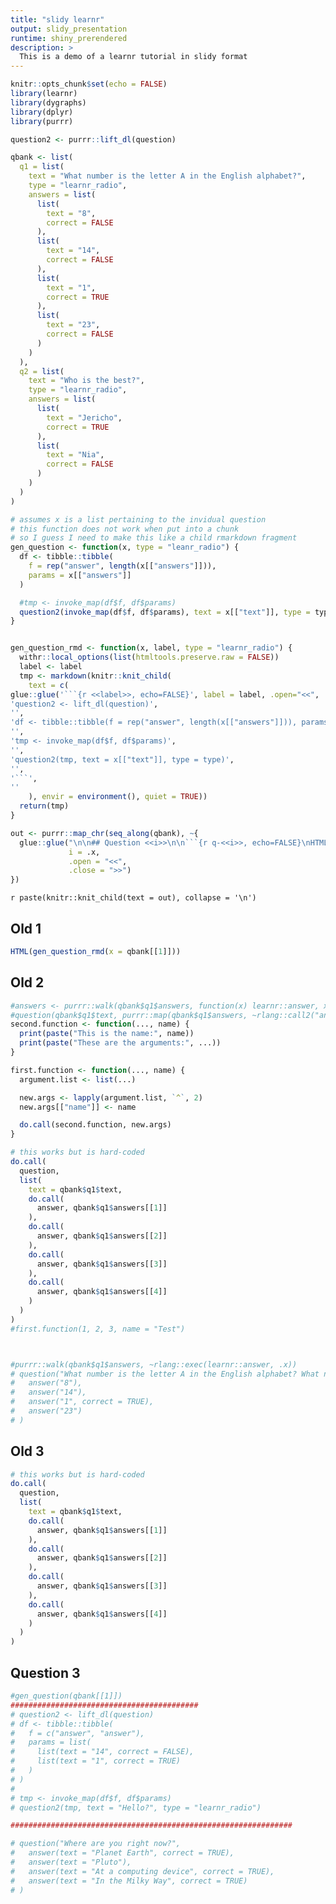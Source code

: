 ```yaml
---
title: "slidy learnr"
output: slidy_presentation
runtime: shiny_prerendered
description: >
  This is a demo of a learnr tutorial in slidy format
---
```


```r
knitr::opts_chunk$set(echo = FALSE)
library(learnr)
library(dygraphs)
library(dplyr)
library(purrr)

question2 <- purrr::lift_dl(question)

qbank <- list(
  q1 = list(
    text = "What number is the letter A in the English alphabet?",
    type = "learnr_radio",
    answers = list(
      list(
        text = "8",
        correct = FALSE
      ),
      list(
        text = "14",
        correct = FALSE
      ),
      list(
        text = "1",
        correct = TRUE
      ),
      list(
        text = "23",
        correct = FALSE
      )
    )
  ),
  q2 = list(
    text = "Who is the best?",
    type = "learnr_radio",
    answers = list(
      list(
        text = "Jericho",
        correct = TRUE
      ),
      list(
        text = "Nia",
        correct = FALSE
      )
    )
  )
)

# assumes x is a list pertaining to the invidual question
# this function does not work when put into a chunk
# so I guess I need to make this like a child rmarkdown fragment
gen_question <- function(x, type = "leanr_radio") {
  df <- tibble::tibble(
    f = rep("answer", length(x[["answers"]])),
    params = x[["answers"]]
  )

  #tmp <- invoke_map(df$f, df$params)
  question2(invoke_map(df$f, df$params), text = x[["text"]], type = type)
}


gen_question_rmd <- function(x, label, type = "learnr_radio") {
  withr::local_options(list(htmltools.preserve.raw = FALSE))
  label <- label
  tmp <- markdown(knitr::knit_child(
    text = c(
glue::glue('```{r <<label>>, echo=FALSE}', label = label, .open="<<", .close=">>"),
'question2 <- lift_dl(question)',
'',
'df <- tibble::tibble(f = rep("answer", length(x[["answers"]])), params = x[["answers"]])',
'',
'tmp <- invoke_map(df$f, df$params)',
'',
'question2(tmp, text = x[["text"]], type = type)',
'',
'```',
''
    ), envir = environment(), quiet = TRUE))
  return(tmp)
}
```

```r
out <- purrr::map_chr(seq_along(qbank), ~{
  glue::glue("\n\n## Question <<i>>\n\n```{r q-<<i>>, echo=FALSE}\nHTML(gen_question_rmd(qbank[[<<i>>]], label='qq<<i>>'))\n```\n\n",
             i = .x,
             .open = "<<",
             .close = ">>")
})
```

`r paste(knitr::knit_child(text = out), collapse = '\n')`

## Old 1

```r
HTML(gen_question_rmd(x = qbank[[1]]))
```

## Old 2

```r
#answers <- purrr::walk(qbank$q1$answers, function(x) learnr::answer, x)
#question(qbank$q1$text, purrr::map(qbank$q1$answers, ~rlang::call2("answer", .x)))
second.function <- function(..., name) {
  print(paste("This is the name:", name))
  print(paste("These are the arguments:", ...))
}

first.function <- function(..., name) {
  argument.list <- list(...)

  new.args <- lapply(argument.list, `^`, 2) 
  new.args[["name"]] <- name

  do.call(second.function, new.args)
}

# this works but is hard-coded
do.call(
  question, 
  list(
    text = qbank$q1$text, 
    do.call(
      answer, qbank$q1$answers[[1]]
    ),
    do.call(
      answer, qbank$q1$answers[[2]]
    ),
    do.call(
      answer, qbank$q1$answers[[3]]
    ),
    do.call(
      answer, qbank$q1$answers[[4]]
    )
  )
)
#first.function(1, 2, 3, name = "Test")



#purrr::walk(qbank$q1$answers, ~rlang::exec(learnr::answer, .x))
# question("What number is the letter A in the English alphabet? What number is the letter A in the English alphabet? What number is the letter A in the English alphabet? What number is the letter A in the English alphabet? What number is the letter A in the English alphabet? What number is the letter A in the English alphabet?",
#   answer("8"),
#   answer("14"),
#   answer("1", correct = TRUE),
#   answer("23")
# )
```


## Old 3

```r
# this works but is hard-coded
do.call(
  question, 
  list(
    text = qbank$q1$text, 
    do.call(
      answer, qbank$q1$answers[[1]]
    ),
    do.call(
      answer, qbank$q1$answers[[2]]
    ),
    do.call(
      answer, qbank$q1$answers[[3]]
    ),
    do.call(
      answer, qbank$q1$answers[[4]]
    )
  )
)

```


## Question 3

```r
#gen_question(qbank[[1]])
##########################################
# question2 <- lift_dl(question)
# df <- tibble::tibble(
#   f = c("answer", "answer"),
#   params = list(
#     list(text = "14", correct = FALSE),
#     list(text = "1", correct = TRUE)
#   )
# )
# 
# tmp <- invoke_map(df$f, df$params)
# question2(tmp, text = "Hello?", type = "learnr_radio")

###############################################################

# question("Where are you right now?",
#   answer(text = "Planet Earth", correct = TRUE),
#   answer(text = "Pluto"),
#   answer(text = "At a computing device", correct = TRUE),
#   answer(text = "In the Milky Way", correct = TRUE)
# )
```
